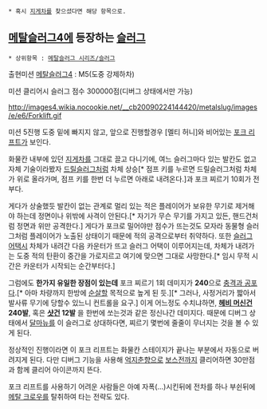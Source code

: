  * 혹시 [[지게차]]를 찾으셨다면 해당 항목으로.

== [[메탈슬러그4]]에 등장하는 [[슬러그]] ==
 * 상위항목 : [[메탈슬러그 시리즈/슬러그]]

출현미션
[[메탈슬러그4]] : M5(도중 강제하차)

미션 클리어시 슬러그 점수
300000점(디버그 상태에서만 가능)

http://images4.wikia.nocookie.net/__cb20090224144420/metalslug/images/e/e6/Forklift.gif

미션 5진행 도중 밑에 빠지지 않고, 앞으로 진행할경우 [멜티 허니]와 비어있는 [[포크 리프트]]가 보인다.

화물칸 내부에 있던 [[지게차]]를 그대로 끌고 다니기에, 여느 슬러그마다 있는 발칸도 없고 자체 기술이라봤자 [[드릴슬러그]]처럼 차체 상승[* 점프 키를 누르면 드릴슬러그처럼 차체가 위로 올라가며, 점프 키를 한번 더 누르면 아래로 내려온다.]과 포크 찌르기 10회가 전부다.

게다가 상술했듯 발칸이 없는 관계로 멀리 있는 적은 플레이어가 보유한 무기로 제거해야 하는데 정면이나 위밖에 사격이 안된다.[* 자기가 무슨 무기를 가지고 있든, 핸드건처럼 정면과 위만 공격한다.] 게다가 포크로 밀어야만 점수가 뜨는것도 모자라 동물형 슬러그처럼 플레이어가 노출된 상태이기 때문에 적의 공격으로부터 취약하다. 또한 [[슬러그 어택]]시 차체가 내려간 다음 카운터가 뜨고 슬러그 어택이 이루어지는데, 차체가 내려가는 도중 적의 탄환이 중간을 가로지르고 여기에 맞으면 그대로 사망한다.[* 임시 무적 시간은 카운터가 시작되는 순간부터다.]

그럼에도 '''한가지 유일한 장점이 있는데''' 포크 찌르기 1회 데미지가 '''240'''으로 [[충격과 공포]]다.[* 아마 차량까지 한방에 [[순살]]할 목적으로 높게 된 듯.][* 그러나, 사정거리가 짧아서 발사류 무기에 당할수 있느니 컨트롤을 요구.]
이게 어느정도 수치냐하면, '''[[헤비 머신건]] 240발''', 혹은 '''[[샷건]] 12발''' 을 한번에 쏘는것과 같은 정신나간 데미지다.
때문에 디버그 상태에서 [[달마뉴]]를 이 슬러그로 상대하다면, 찌르기 몇번에 줄줄이 무너지는 것을 볼 수 있게 된다.

정상적인 진행이라면 이 포크 리프트는 화물칸 스테이지가 끝나는 부분에서 자동으로 버려지게 된다. 다만 디버그 기능을 사용해 [[억지춘향]]으로 [[보스전]]까지 클리어하면 30만점과 함께 클리어 아이콘까지 뜬다.

포크 리프트를 사용하기 어려운 사람들은 아예 자폭(...)시킨뒤에 전차를 하나 부쉰뒤에 [[메탈 크로우]]를 탈취하여 타는 전략도 있다.
